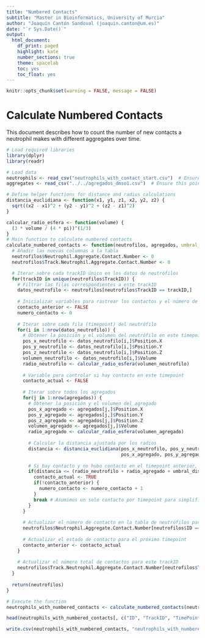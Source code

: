 ---
title: "Numbered Contacts"
subtitle: "Master in Bioinformatics, University of Murcia"
author: "Joaquín Cantón Sandoval (joaquin.canton@um.es)"
date: "`r Sys.Date()`"
output:
  html_document:
    df_print: paged
    highlight: kate
    number_sections: true
    theme: spacelab
    toc: yes
    toc_float: yes
---

```{r setup, include=FALSE} 
knitr::opts_chunk$set(warning = FALSE, message = FALSE) 
```

# Calculate Numbered Contacts

This document describes how to count the number of new contacts a neutrophil makes with different aggregates over time.

```{r}
# Load required libraries
library(dplyr)
library(readr)

# Load data
neutrophils <- read_csv("neutrophils_with_contact_start.csv")  # Ensure this points to your data
aggregates <- read_csv("../../agregados_dmso1.csv")  # Ensure this points to your data

# Define helper functions for distance and radius calculations
distancia_euclidiana <- function(x1, y1, z1, x2, y2, z2) {
  sqrt((x2 - x1)^2 + (y2 - y1)^2 + (z2 - z1)^2)
}

calcular_radio_esfera <- function(volume) {
  (3 * volume / (4 * pi))^(1/3)
}
# Main function to calculate numbered contacts
calculate_numbered_contacts <- function(neutrofilos, agregados, umbral_distancia = 10) {
  # Añadir las nuevas columnas a la tabla
  neutrofilos$Neutrophil.Aggregate.Contact.Number <- 0
  neutrofilos$Track.Neutrophil.Aggregate.Contact.Number <- 0

  # Iterar sobre cada trackID único en los datos de neutrófilos
  for(trackID in unique(neutrofilos$TrackID)) {
    # Filtrar las filas correspondientes a este trackID
    datos_neutrofilo <- neutrofilos[neutrofilos$TrackID == trackID,]
    
    # Inicializar variables para rastrear los contactos y el número de contactos
    contacto_anterior <- FALSE
    numero_contacto <- 0
    
    # Iterar sobre cada fila (timepoint) del neutrófilo
    for(i in 1:nrow(datos_neutrofilo)) {
      # Obtener la posición y el volumen del neutrófilo en este timepoint
      pos_x_neutrofilo <- datos_neutrofilo[i,]$Position.X
      pos_y_neutrofilo <- datos_neutrofilo[i,]$Position.Y
      pos_z_neutrofilo <- datos_neutrofilo[i,]$Position.Z
      volumen_neutrofilo <- datos_neutrofilo[i,]$Volume
      radio_neutrofilo <- calcular_radio_esfera(volumen_neutrofilo)
      
      # Variable para controlar si hay contacto en este timepoint
      contacto_actual <- FALSE
      
      # Iterar sobre todos los agregados
      for(j in 1:nrow(agregados)) {
        # Obtener la posición y el volumen del agregado
        pos_x_agregado <- agregados[j,]$Position.X
        pos_y_agregado <- agregados[j,]$Position.Y
        pos_z_agregado <- agregados[j,]$Position.Z
        volumen_agregado <- agregados[j,]$Volume
        radio_agregado <- calcular_radio_esfera(volumen_agregado)
        
        # Calcular la distancia ajustada por los radios
        distancia <- distancia_euclidiana(pos_x_neutrofilo, pos_y_neutrofilo, pos_z_neutrofilo, 
                                          pos_x_agregado, pos_y_agregado, pos_z_agregado)
        
        # Si hay contacto y no hubo contacto en el timepoint anterior, incrementar el número de contacto
        if(distancia <= (radio_neutrofilo + radio_agregado + umbral_distancia)) {
          contacto_actual <- TRUE
          if(!contacto_anterior) {
            numero_contacto <- numero_contacto + 1
          }
          break # Asumimos un solo contacto por timepoint para simplificar
        }
      }
      
      # Actualizar el número de contacto en la tabla de neutrófilos para el timepoint actual
      neutrofilos$Neutrophil.Aggregate.Contact.Number[neutrofilos$ID == datos_neutrofilo[i,]$ID] <- numero_contacto
      
      # Actualizar el estado de contacto para el próximo timepoint
      contacto_anterior <- contacto_actual
    }
    
    # Actualizar el número total de contactos para este trackID
    neutrofilos$Track.Neutrophil.Aggregate.Contact.Number[neutrofilos$TrackID == trackID] <- numero_contacto
  }
  
  return(neutrofilos)
}

# Execute the function
neutrophils_with_numbered_contacts <- calculate_numbered_contacts(neutrophils, aggregates)

head(neutrophils_with_numbered_contacts[, c("ID", "TrackID", "TimePoint", "Neutrophil.Aggregate.Contact.Number", "Track.Neutrophil.Aggregate.Contact.Number")])

write.csv(neutrophils_with_numbered_contacts, "neutrophils_with_numbered_contacts.csv")
```


